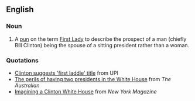 ==English==

===Noun===
{{wikipedia|First Lady}}
{{en-noun|sg=[[first|First]] [[laddie|Laddie]]|pl=First Laddies}}

# {{US|pejorative}} A [[pun]] on the term [[First Lady]] to describe the prospect of a man (chiefly Bill Clinton) being the spouse of a sitting president rather than a woman.

===Quotations===
* [http://www.upi.com/NewsTrack/Quirks/2007/09/06/clinton_suggests_first_laddie_title/4634/ Clinton suggests 'first laddie' title] from UPI
* [http://www.theaustralian.news.com.au/story/0,25197,22909553-20261,00.html The perils of having two presidents in the White House] from ''The Australian''
* [http://nymag.com/news/politics/38362/ Imagining a Clinton White House] from ''New York Magazine''